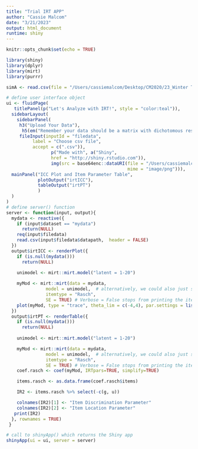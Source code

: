 ```yaml
---
title: "Trial IRT APP"
author: "Cassie Malcom"
date: "3/21/2023"
output: html_document
runtime: shiny
---
```


```r
knitr::opts_chunk$set(echo = TRUE)

library(shiny)
library(dplyr)
library(mirt)
library(purrr)
```

```r
simA <- read.csv(file = "/Users/cassiemalcom/Desktop/CM2020/23_Winter Term Classes/EDLD 640 DS Cap/IRT4Teachers/Data/irtSIM.csv", sep = " ")
```

```r
# define user interface object
ui <- fluidPage(
   titlePanel(p("Let's Analyze with IRT!", style = "color:teal")),
  sidebarLayout(
    sidebarPanel(
     h3("Upload Your Data"), 
      h5(em("Remember your data should be a matrix with dichotomous responses of 0 or 1 stored in a .csv file")),
     fileInput(inputId = "filedata",
          label = "Choose csv file",
          accept = c(".csv")), 
                 p("Made with", a("Shiny",
                 href = "http://shiny.rstudio.com")),
                 img(src = base64enc::dataURI(file = "/Users/cassiemalcom/Desktop/CM2020/23_Winter Term Classes/EDLD 640 DS Cap/IRT4Teachers/Images/shinyLogo.png", 
                                              mime = "image/png"))),
  mainPanel("ICC Plot and Item Parameter Table",
            plotOutput("irtICC"),
            tableOutput("irtPT")
            )
  )
)
# define server() function
server <- function(input, output){
  mydata <- reactive({
    if (input$dataset == "mydata")
      return(NULL)
    req(input$filedata)
    read.csv(input$filedata$datapath,  header = FALSE)
  })
  output$irtICC <- renderPlot({
    if (is.null(mydata()))
      return(NULL)
   
    unimodel <- mirt::mirt.model("latent = 1-20")

    myMod <- mirt::mirt(data = mydata,
               model = unimodel,  # alternatively, we could also just specify model = 1 in this case
               itemtype = "Rasch",
               SE = TRUE) # Verbose = False stops from printing the iterations
    plot(myMod, type = "trace", theta_lim = c(-4,4), par.settings = list(superpose.line = list(col = "aquamarine1")), main="ICCs for All Items")
  })
  output$irtPT <- renderTable({
    if (is.null(mydata()))
      return(NULL)
    
    unimodel <- mirt::mirt.model("latent = 1-20")

    myMod <- mirt::mirt(data = mydata,
               model = unimodel,  # alternatively, we could also just specify model = 1 in this case
               itemtype = "Rasch",
               SE = TRUE) # Verbose = False stops from printing the iterations
    coef.rasch <- coef(myMod, IRTpars=TRUE, simplify=TRUE)

    items.rasch <- as.data.frame(coef.rasch$items)

    IR2 <- items.rasch %>% select(-c(g, u))

    colnames(IR2)[1] <- "Item Discrimination Parameter"
    colnames(IR2)[2] <- "Item Location Parameter"
   print(IR2)
  }, rownames = TRUE)
 }

# call to shinyApp() which returns the Shiny app
shinyApp(ui = ui, server = server)
```

```r

```

